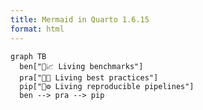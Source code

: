 ```yaml
---
title: Mermaid in Quarto 1.6.15
format: html
---
```


```mermaid
graph TB
  ben["🌱📈 Living benchmarks"]
  pra["🌱📖 Living best practices"]
  pip["🌱⚙️ Living reproducible pipelines"]
  ben --> pra --> pip
```

